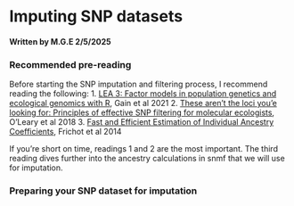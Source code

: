 # Imputing SNP datasets 
#### Written by M.G.E 2/5/2025

### Recommended pre-reading
Before starting the SNP imputation and filtering process, I recommend reading the following: 
1. [LEA 3: Factor models in population genetics and ecological genomics with R](https://onlinelibrary.wiley.com/doi/full/10.1111/1755-0998.13366), Gain et al 2021 
2. [These aren’t the loci you’e looking for: Principles of effective SNP filtering for molecular ecologists](https://onlinelibrary.wiley.com/doi/full/10.1111/mec.14792), O'Leary et al 2018
3. [Fast and Efficient Estimation of Individual Ancestry Coefficients](https://pmc.ncbi.nlm.nih.gov/articles/PMC3982712/), Frichot et al 2014

If you're short on time, readings 1 and 2 are the most important. The third reading dives further into the ancestry calculations in snmf that we will use for imputation. 

### Preparing your SNP dataset for imputation
